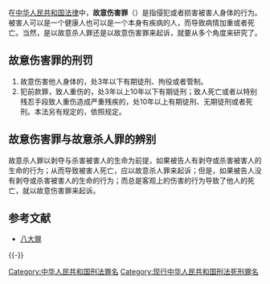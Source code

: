{{legal}}

在[[中华人民共和国法律|中华人民共和国法律]]中，'''故意伤害罪'''（{{lang-en|intentional assault}}）是指侵犯或者损害被害人身体的行为。被害人可以是一个健康人也可以是一个本身有疾病的人，而导致病情加重或者死亡。当然，是以故意杀人罪还是以故意伤害罪来起诉，就要从多个角度来研究了。

==故意伤害罪的刑罚==
# 故意伤害他人身体的，处3年以下有期徒刑、拘役或者管制。
# 犯前款罪，致人重伤的，处3年以上10年以下有期徒刑；致人死亡或者以特别残忍手段致人重伤造成严重残疾的，处10年以上有期徒刑、无期徒刑或者死刑。本法另有规定的，依照规定。

== 故意伤害罪与故意杀人罪的辨别 ==
故意杀人罪以剥夺与杀害被害人的生命为前提，如果被告人有剥夺或杀害被害人的生命的行为；从而导致被害人死亡，应以故意杀人罪来起诉；但是，如果被告人没有剥夺或杀害被害人的生命的行为；而总是客观上的伤害的行为导致了他人的死亡，就以故意伤害罪来起诉。

== 参考文献 ==
{{Reflist}}
*[[八大罪|八大罪]]

{{-}}
{{中华人民共和国刑法罪名}}
{{中华人民共和国死刑}}

[[Category:中华人民共和国刑法罪名|Category:中华人民共和国刑法罪名]]
[[Category:现行中华人民共和国刑法死刑罪名|Category:现行中华人民共和国刑法死刑罪名]]